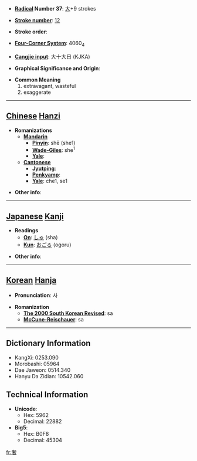 * '''[[Wiktionary:Chinese radical index| Radical]] Number 37''': [[Wiktionary:Chinese radical index 大|大]]+9 strokes

* '''[[Wiktionary:Chinese total strokes index|Stroke number]]''': [[Wiktionary:Chinese total strokes index 12|12]]

* '''Stroke order''': 

* '''[[Wiktionary:Chinese four corner index|Four-Corner System]]''': 4060<sub>4</sub>

* '''[[Wiktionary:Chinese Cangjie index|Cangjie input]]''': 大十大日 (KJKA)

* '''Graphical Significance and Origin''': 

* '''Common Meaning'''
*#extravagant, wasteful
*# exaggerate


----

== [[Chinese]] [[Hanzi]] ==

* '''Romanizations'''
** '''[[Mandarin]]'''
*** '''[[Pinyin]]''': shē (she1)
*** '''[[Wade-Giles]]''': she<sup>1</sup>
*** '''[[Yale]]''': 
** '''[[Cantonese]]'''
*** '''[[Jyutping]]''':
*** '''[[Penkyamp]]''': 
*** '''[[Yale]]''': che1, se1

* '''Other info''': 

----

== [[Japanese]] [[Kanji]] ==

* '''Readings'''
** '''[[On]]''': [[しゃ]] (sha)
** '''[[Kun]]''': [[おごる]] (ogoru)

* '''Other info''':  

----

== [[Korean]] [[Hanja]] ==

* '''Pronunciation''': 사

* '''Romanization'''
** '''[[The 2000 South Korean Revised Romanization|The 2000 South Korean Revised]]''': sa
** '''[[McCune-Reischauer]]''': sa

----

== Dictionary Information ==

* KangXi: 0253.090
* Morobashi: 05964
* Dae Jaweon: 0514.340
* Hanyu Da Zidian: 10542.060

== Technical Information ==

* '''Unicode''':
** Hex: 5962
** Decimal: 22882
* '''Big5''':
** Hex: B0F8
** Decimal: 45304

[[fr:奢]]